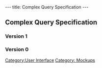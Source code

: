 ---
title: Complex Query Specification
---

== Complex Query Specification ==

=== Version 1 === 

=== Version 0 ===

[[Category:User Interface]]
[[Category: Mockups]]